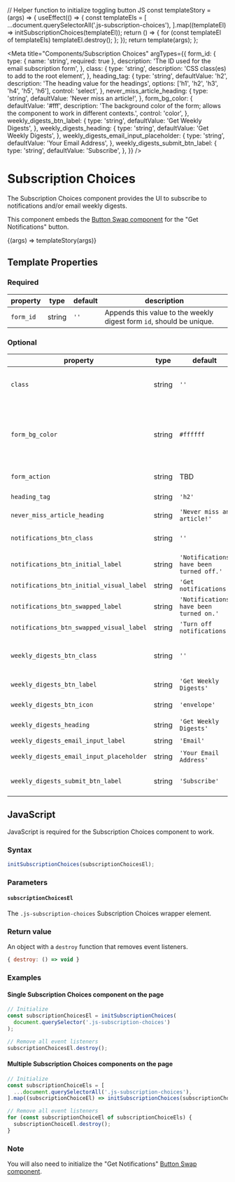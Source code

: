 // Helper function to initialize toggling button JS
const templateStory = (args) => {
  useEffect(() => {
    const templateEls = [
      ...document.querySelectorAll('.js-subscription-choices'),
    ].map((templateEl) => initSubscriptionChoices(templateEl));
    return () => {
      for (const templateEl of templateEls) templateEl.destroy();
    };
  });
  return template(args);
};

<Meta
  title="Components/Subscription Choices"
  argTypes={{
    form_id: {
      type: { name: 'string', required: true },
      description: 'The ID used for the email subscription form',
    },
    class: {
      type: 'string',
      description: 'CSS class(es) to add to the root element',
    },
    heading_tag: {
      type: 'string',
      defaultValue: 'h2',
      description: 'The heading value for the headings',
      options: ['h1', 'h2', 'h3', 'h4', 'h5', 'h6'],
      control: 'select',
    },
    never_miss_article_heading: {
      type: 'string',
      defaultValue: 'Never miss an article!',
    },
    form_bg_color: {
      defaultValue: '#fff',
      description:
        'The background color of the form; allows the component to work in different contexts.',
      control: 'color',
    },
    weekly_digests_btn_label: {
      type: 'string',
      defaultValue: 'Get Weekly Digests',
    },
    weekly_digests_heading: {
      type: 'string',
      defaultValue: 'Get Weekly Digests',
    },
    weekly_digests_email_input_placeholder: {
      type: 'string',
      defaultValue: 'Your Email Address',
    },
    weekly_digests_submit_btn_label: {
      type: 'string',
      defaultValue: 'Subscribe',
    },
  }}
/>

# Subscription Choices

The Subscription Choices component provides the UI to subscribe to notifications and/or email weekly digests.

This component embeds the [Button Swap component](?path=/docs/components-button-swap--default-story) for the "Get Notifications" button.

<Canvas>
  <Story
    inline={false}
    name="Default"
    args={{
      form_id: 'example-demo',
    }}
  >
    {(args) => templateStory(args)}
  </Story>
</Canvas>

## Template Properties

### Required

| property  | type   | default | description                                                          |
| --------- | ------ | ------- | -------------------------------------------------------------------- |
| `form_id` | string | `''`    | Appends this value to the weekly digest form `id`, should be unique. |

### Optional

| property                                 | type   | default                                 | description                                                                                                                   |
| ---------------------------------------- | ------ | --------------------------------------- | ----------------------------------------------------------------------------------------------------------------------------- |
| `class`                                  | string | `''`                                    | Appends a CSS class(es) to the root `.c-subscription-choices` element.                                                        |
| `form_bg_color`                          | string | `#ffffff`                               | Sets the background color of the subscription form. The `--form-bg-color` CSS custom property can alternatively be used also. |
| `form_action`                            | string | TBD                                     | The subscription form `action` value                                                                                          |
| `heading_tag`                            | string | `'h2'`                                  | The heading value (`h1`-`h6`)                                                                                                 |
| `never_miss_article_heading`             | string | `'Never miss an article!'`              | The default heading                                                                                                           |
| `notifications_btn_class`                | string | `''`                                    | Appends a CSS class(es) to the "Get notifications" button                                                                     |
| `notifications_btn_initial_label`        | string | `'Notifications have been turned off.'` | See [Button Swap `initial_label`](?path=/docs/components-button-swap--default-story#template-properties)                      |
| `notifications_btn_initial_visual_label` | string | `'Get notifications'`                   | See [Button Swap `initial_visual_label`](?path=/docs/components-button-swap--default-story#template-properties)               |
| `notifications_btn_swapped_label`        | string | `'Notifications have been turned on.'`  | See [Button Swap `swapped_label`](?path=/docs/components-button-swap--default-story#template-properties)                      |
| `notifications_btn_swapped_visual_label` | string | `'Turn off notifications'`              | See [Button Swap `swapped_visual_label`](?path=/docs/components-button-swap--default-story#template-properties)               |
| `weekly_digests_btn_class`               | string | `''`                                    | Appends a CSS class(es) to the "Weekly Digests" button                                                                        |
| `weekly_digests_btn_label`               | string | `'Get Weekly Digests'`                  | The "Weekly Digests" button label                                                                                             |
| `weekly_digests_btn_icon`                | string | `'envelope' `                           | The "Weekly Digests" button [icon](?path=/docs/design-icons--page)                                                            |
| `weekly_digests_heading`                 | string | `'Get Weekly Digests'`                  | The subscription form heading                                                                                                 |
| `weekly_digests_email_input_label`       | string | `'Email'`                               | The email input label                                                                                                         |
| `weekly_digests_email_input_placeholder` | string | `'Your Email Address'`                  | The email input placeholder text                                                                                              |
| `weekly_digests_submit_btn_label`        | string | `'Subscribe'`                           | The subscription form submit button label                                                                                     |

## JavaScript

JavaScript is required for the Subscription Choices component to work.

### Syntax

```js
initSubscriptionChoices(subscriptionChoicesEl);
```

### Parameters

#### `subscriptionChoicesEl`

The `.js-subscription-choices` Subscription Choices wrapper element.

### Return value

An object with a `destroy` function that removes event listeners.

```js
{ destroy: () => void }
```

### Examples

#### Single Subscription Choices component on the page

```js
// Initialize
const subscriptionChoicesEl = initSubscriptionChoices(
  document.querySelector('.js-subscription-choices')
);

// Remove all event listeners
subscriptionChoicesEl.destroy();
```

#### Multiple Subscription Choices components on the page

```js
// Initialize
const subscriptionChoiceEls = [
  ...document.querySelectorAll('.js-subscription-choices'),
].map((subscriptionChoiceEl) => initSubscriptionChoices(subscriptionChoiceEl));

// Remove all event listeners
for (const subscriptionChoiceEl of subscriptionChoiceEls) {
  subscriptionChoiceEl.destroy();
}
```

### Note

You will also need to initialize the "Get Notifications" [Button Swap component](?path=/docs/components-button-swap--default-story#javascript).

